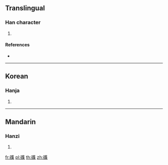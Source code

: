 {{character info/new}}
==Translingual==

===Han character===
{{Han char|rn=112|rad=石|as=12|sn=17|four=10694|canj=MROGD}}

# {{defn|Han|sort=石12}}

====References====
* {{Han ref|kx=0836.410|dkj=24493|dj=1254.090|hdz=42456.140|uh=78FC|ud=30972|bh=EDA9|bd=60841}}

----

==Korean==

===Hanja===
{{ko-hanja|hangeul=잡|eumhun=|rv=jap|mr=chap|y=cap}}

# {{defn|lang=ko|sort=石12}}

----

==Mandarin==

===Hanzi===
{{cmn-hanzi|pin=[[áo]] ([[ao2]]), [[qiǎo]] ([[qiao3]]), [[qiào]] ([[qiao4]]), [[zá]] ([[za2]])|wg=ao<sup>2</sup>, ch'iao<sup>3</sup>, ch'iao<sup>4</sup>, tsa<sup>2</sup>}}

# {{defn|lang=cmn|sort=石12}}

[[fr:磼]]
[[pl:磼]]
[[th:磼]]
[[zh:磼]]